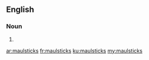 ==English==

===Noun===
{{head|en|plural}}

# {{plural of|maulstick|lang=en|nocat=1}}

[[ar:maulsticks]]
[[fr:maulsticks]]
[[ku:maulsticks]]
[[my:maulsticks]]